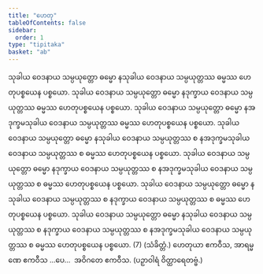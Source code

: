 ```yaml
---
title: "ဟေတု"
tableOfContents: false
sidebar:
  order: 1
type: "tipitaka"
basket: "ab"
---
```



<DynamicBreadcrumb />

<Division number="16">

<Paragraph number="31">
သုခါယ ဝေဒနာယ သမ္ပယုတ္တော ဓမ္မော နသုခါယ ဝေဒနာယ သမ္ပယုတ္တဿ ဓမ္မဿ ဟေတုပစ္စယေန ပစ္စယော. သုခါယ ဝေဒနာယ သမ္ပယုတ္တော ဓမ္မော နဒုက္ခာယ ဝေဒနာယ သမ္ပယုတ္တဿ ဓမ္မဿ ဟေတုပစ္စယေန ပစ္စယော. သုခါယ ဝေဒနာယ သမ္ပယုတ္တော ဓမ္မော နအဒုက္ခမသုခါယ ဝေဒနာယ သမ္ပယုတ္တဿ ဓမ္မဿ ဟေတုပစ္စယေန ပစ္စယော. သုခါယ ဝေဒနာယ သမ္ပယုတ္တော ဓမ္မော နသုခါယ ဝေဒနာယ သမ္ပယုတ္တဿ စ နအဒုက္ခမသုခါယ ဝေဒနာယ သမ္ပယုတ္တဿ စ ဓမ္မဿ ဟေတုပစ္စယေန ပစ္စယော. သုခါယ ဝေဒနာယ သမ္ပယုတ္တော ဓမ္မော နဒုက္ခာယ ဝေဒနာယ သမ္ပယုတ္တဿ စ နအဒုက္ခမသုခါယ ဝေဒနာယ သမ္ပယုတ္တဿ စ ဓမ္မဿ ဟေတုပစ္စယေန ပစ္စယော. သုခါယ ဝေဒနာယ သမ္ပယုတ္တော ဓမ္မော နသုခါယ ဝေဒနာယ သမ္ပယုတ္တဿ စ နဒုက္ခာယ ဝေဒနာယ သမ္ပယုတ္တဿ စ ဓမ္မဿ ဟေတုပစ္စယေန ပစ္စယော. သုခါယ ဝေဒနာယ သမ္ပယုတ္တော ဓမ္မော နသုခါယ ဝေဒနာယ သမ္ပယုတ္တဿ စ နဒုက္ခာယ ဝေဒနာယ သမ္ပယုတ္တဿ စ နအဒုက္ခမသုခါယ ဝေဒနာယ သမ္ပယုတ္တဿ စ ဓမ္မဿ ဟေတုပစ္စယေန ပစ္စယော. (7) (သံခိတ္တံ.)
</Paragraph>

<Paragraph number="32">
ဟေတုယာ ဧကဝီသ, အာရမ္မဏေ ဧကဝီသ …ပေ…  အဝိဂတေ ဧကဝီသ. (ပဉှာဝါရံ ဝိတ္ထာရေတဗ္ဗံ.)
</Paragraph>
</Division>